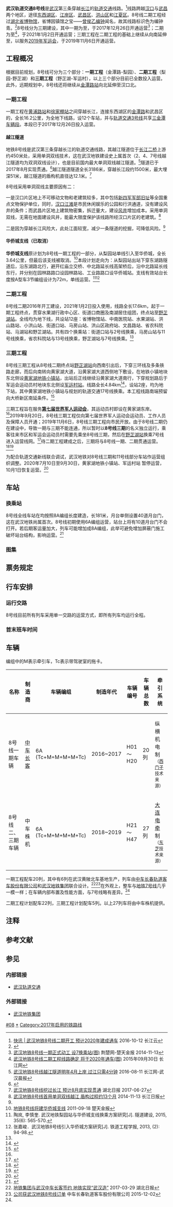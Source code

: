 {{noteTA
|G1=Transport}}
{{Infobox rail system-route
|rail_name=武汉轨道交通8号线
|other_name={{线路名|{{武汉地铁线路色彩|8|s}}|武汉轨道交通8号线|编钟青}}
|banner_color={{武汉地铁线路色彩|8|s}}
|image=Sanjintan Depot (4).jpg
|code_name=
|locale=[[中国|中国]][[湖北|湖北]][[武汉|武汉]]
|network=[[武汉地铁|武汉地铁]]
|service_type=[[城市轨道交通|城市轨道交通]]
|open=一期：2017年12月26日<br>二期：2021年1月2日<br>三期：2019年11月6日
|system_length=38公里
|stations=26站
|average_station_distance=
|ridership=
|track_gauge=1435毫米
|rollingstock=[[A型车|A型车]]
|fleet_size=6节编组（预留8节编组）<ref>[http://hb.qq.com/a/20150908/009225.htm 武汉地铁8号线二期明年开工 将下穿东湖风景区] {{Wayback|url=http://hb.qq.com/a/20150908/009225.htm |date=20210122033218 }}长江网-武汉晚报 2015-09-08</ref>
|max_speed=80公里/小时
|distance_between_mainlines=
|min_radius=
|max_grade=
|block_signal
|time_first=工作日6:00，双休日6:30
|time_last=23:00（首末站）
|engine=电力
|electrified=直流1500V第三轨供电
|depot=[[三金潭车辆段|三金潭车辆段]]、[[野芷湖车辆段|野芷湖车辆段]]
|control=自动驾驶（个别时段人工驾驶）
|block_signal=[[CBTC|CBTC]]移动自动闭塞
|signalling=卡斯柯 Urbalis 888
|operator=[[武汉地铁集团有限公司|武汉地铁集团有限公司]]
|route_map={{武汉地铁8号线RDT}}
|status=运营中
|stop_operation = 
|lines=复线
|character=地下
|track=双轨
|start={{站|金潭路}}
|end={{站|军运村}}
}}
'''武汉轨道交通8号线'''是[[武汉|武汉]]第三条穿越[[长江|长江]]的[[轨道交通|轨道交通]]线路。<ref>[http://news.hbtv.com.cn/p/310063.html 快讯 | 武汉地铁8号线二期开工 预计2020年建成通车] {{Wayback|url=http://news.hbtv.com.cn/p/310063.html |date=20200928055312 }}2016-10-12 长江云</ref>线路跨越[[汉口|汉口]]与[[武昌|武昌]]两个地区，途径[[东西湖区|东西湖区]]、[[江岸区|江岸区]]、[[武昌区|武昌区]]、[[洪山区|洪山区]]和[[江夏区|江夏区]]。8号线二期工程经过[[湖北省博物馆|湖北省博物馆]]，省博因镇馆之宝——[[曾侯乙编钟|曾侯乙编钟]]闻名，故其线路标识色为编钟青。<ref name="jyuj44854">{{Cite web |url=http://whcb.cjn.cn/html/2017-04/01/content_5603144.htm |title=陶常宁. 地铁8号线“编钟青”首车到汉<nowiki>[N]</nowiki>. 武汉晨报, 2017年4月1日(8). |access-date=2017年7月23日 |archive-date=2017年8月15日 |archive-url=https://web.archive.org/web/20170815100555/http://whcb.cjn.cn/html/2017-04/01/content_5603144.htm |dead-url=no }}</ref>8号线分为三期建设，其中一期为{{站|金潭路}}至{{站|梨园||武汉地铁}}，于2017年12月26日开通运营<ref>[http://hb.qq.com/a/20141113/016523.htm 武汉地铁8号线一期正式动工 设7换乘站(图)] {{Wayback|url=http://hb.qq.com/a/20141113/016523.htm |date=20170815103946 }}荆楚网-楚天金报 2014-11-13</ref>；二期为{{站|梨园||武汉地铁}}至{{站|野芷湖}}<ref name="#1">[http://hb.ifeng.com/news/fygc/detail_2015_09/30/4409377_0.shtml 武汉地铁8号线二期工程线路确定 将于2020年通车(图)] {{Wayback|url=http://hb.ifeng.com/news/fygc/detail_2015_09/30/4409377_0.shtml |date=20170113012910 }}2015年09月30日 长江网</ref>，于2021年1月2日开通运营；三期工程在二期工程的基础上继续从{{站|野芷湖}}向南延伸至{{站|军运村}}，以服务[[2019年世界军人运动会|2019年]][[世界军人运动会|军运会]]，于2019年11月6日开通运营。

== 工程概况 ==
{{multiple image
 | align = right
 | direction = vertical
 | width = 200
 | header =
 | image1 = Route Map of Wuhan Metro Line 8.svg
 | alt1 = 
 | caption1 = 8号线路线图，按照真实比例绘制。
}}
根据目前规划，8号线可分为三个部分：'''一期工程'''（金潭路-梨园）、'''二期工程'''（梨园-野芷湖）和'''三期工程'''（野芷湖-军运村），以上三个部分目前已全数投入运营。此外，远期规划中，8号线还将继续从[[金潭路站|金潭路站]]向北延伸至汉口北。

===一期工程===
一期工程在[[黄浦路站|黄浦路站]]和[[徐家棚站|徐家棚站]]之间穿越长江，连接东西湖区的[[金潭路站|金潭路]]和武昌区的{{站|梨园||武汉地铁}}，全长16.2公里，为全地下线路，设12个车站，并与[[武汉轨道交通3号线|轨道交通3号线]]共享[[三金潭车辆段|三金潭车辆段]]。本段已于2017年12月26日投入运营。

====越江隧道====
地铁8号线是武汉第三条穿越长江的轨道交通线路，其越江隧道位于[[武汉长江二桥|长江二桥]]上游约450米处，采用单洞双线技术，这在武汉地铁建设史上属首次（2、4、7号线越江隧道均为双洞双线设计），也是目前国内最大单洞双线越江隧道。<ref name="#2">[http://hb.sina.com.cn/news/b/2016-08-11/detail-ifxuxnai9842245.shtml 武汉地铁8号线越江隧道明年4月上岸 过江只需4分钟] {{Wayback|url=http://hb.sina.com.cn/news/b/2016-08-11/detail-ifxuxnai9842245.shtml |date=20170808193745 }}2016-08-11 长江网-武汉晨报</ref>隧道已于2017年8月实现贯通。<ref>{{Cite web |url=http://whcb.cjn.cn/html/2017-08/10/content_5629612.htm |title=龚萍. 地铁8号线长江隧道贯通<nowiki>[N]</nowiki>. 武汉晨报，2017年8月10日(3). |access-date=2017年8月11日 |archive-date=2017年8月11日 |archive-url=https://web.archive.org/web/20170811105038/http://whcb.cjn.cn/html/2017-08/10/content_5629612.htm |dead-url=no }}</ref>越江隧道隧道全长3186米，穿越长江段约1500米，最大埋深51米，越江隧道的盾构机直径达12.1米。<ref>[http://zy.cnhubei.com/dongxiang/lphs~gm100 武汉地铁8号线挖过长江 预计8月底实现贯通] {{Wayback|url=http://zy.cnhubei.com/dongxiang/lphs~gm100 |date=20170808233521 }}湖北日报 2017-06-27</ref>

8号线采用单洞双线主要原因有二：

一是汉口片区地上不可移动文物和老建筑较多，其中包括[[汉口新四军军部旧址|新四军军部旧址]]等全国重点文物保护单位，同时，[[汉口江滩|汉口江滩]]是市民休闲娱乐的公园和行洪通道，没有建设风井的条件；而武昌片区地上建筑物密集，拆迁量大，建设[[隧道通風|风井]]增加成本。采用单洞双线，无需在地面建设风井，能最大限度保护该线路所经汉口片区的老建筑。<ref>[http://news.cnhubei.com/xw/wuhan/201411/t3097139.shtml 武汉地铁8号线首用单洞双线越江 盾构过程约13个月] {{Wayback|url=http://news.cnhubei.com/xw/wuhan/201411/t3097139.shtml |date=20210115154302 }}2014-11-13 长江日报</ref>

二是因为穿越长江风险大，此处江面较宽，减少一条隧道的挖掘，可降低风险。<ref name="#2"/>

====华侨城支线（已取消）====
'''华侨城支线'''原计划为8号线一期工程的一部分，从梨园站单线引入至华侨城，全长3.64公里，但最后该支线被取消。<ref>[http://news.cnhubei.com/ctjb/ctjbsgk/ctjb07/201109/t1831771.shtml 地铁8号线将建华侨城支线] {{Wayback|url=http://news.cnhubei.com/ctjb/ctjbsgk/ctjb07/201109/t1831771.shtml |date=20210115142027 }}2011-09-18 楚天金报</ref>本段计划走向为：从梨园站出站下穿东湖路隧道后，沿东湖路北行，避开红庙立交桥、中北路延长线高架桥后，沿中北路延长线东行，并分别在园林路路口设园林路站、工业路路口设华侨城站。支线有效站台长度按A型车3节编组设计为72m，单线运营。<ref>陶岚, 李慎奎. 武汉地铁梨园站与华侨城支线换乘方案研究[J]. 隧道建设, 2015, 35(6): 565-570.</ref><ref>张嘉峻．武汉地铁8号线引入华侨城方案研究[J]. 铁道工程学报, 2013, (2): 94-98.</ref>

===二期工程===
8号线二期2016年开工建设，2021年1月2日投入使用，线路全长17.6km，起于一期工程终点{{站|梨园||武汉地铁}}，贯穿水果湖行政中心区、街道口商圈及南湖居住组团，终点站至[[野芷湖站|野芷湖站]]。全线均为地下线，共设站12座：省博物馆站、中南医院站、水果湖站、洪山路站、小洪山站、街道口站、马房山站、洪山区政府站、文昌路站、省农科院站、马湖站和野芷湖站。共有四个换乘站：街道口站与2号线换乘，马房山站与11号线换乘，省农科院站与13号线换乘，野芷湖站与7号线换乘。<ref name="#1"/>

===三期工程===
8号线三期工程从8号线二期终点站[[野芷湖站|野芷湖站]]向西南引出后，下穿三环线及多条铁路走廊，而后向南转向黄家湖大道，沿黄家湖大道西侧地下敷设，在地铁小镇地块东北侧设[[黄家湖地铁小镇站|黄家湖地铁小镇站]]，出站后正线继续沿黄家湖大道南行，下穿规划路后于军运会运动员村地块东北侧设[[军运村站|军运村站]]。线路全长4.84km<ref name=L8-3>{{cite web|url=https://mp.weixin.qq.com/s/kFYlh_zCgExx3Cqcf5WHhA|date=2019-11-05|accessdate=2019-11-05|title=官宣！武汉又一条地铁线明天开通！另外两条也有好消息……|archive-date=2019-11-05|archive-url=https://web.archive.org/web/20191105104008/https://mp.weixin.qq.com/s/kFYlh_zCgExx3Cqcf5WHhA|dead-url=no}}</ref>，设站2座，均为地下站，其中黄家湖地铁小镇站与规划的轨道交通17号线换乘。本工程线路南端预留向大桥新区南延条件。<ref>{{Cite web|title=武汉地铁8号线三期将南延至星光大道|url=http://www.hbdaily.com.cn/wuhanwanbao/20190407/8826.html|accessdate=2019-10-19|author=|date=2019-04-07|format=|publisher=[[湖北日报|湖北日报]]|language=|archive-url=https://web.archive.org/web/20191019020217/http://www.hbdaily.com.cn/wuhanwanbao/20190407/8826.html|archive-date=2019-10-19|dead-url=yes}}</ref>

三期工程旨在服务'''[[2019年世界军人运动会|第七届世界军人运动会]]'''，其运动员村即设在黄家湖东岸。<ref name=":0" />2019年9月20日，8号线三期工程仅向第七届世界军人运动会运动员、工作人员及保障人员开通；2019年11月6日，8号线三期工程向市民开放。由于8号线二期仍在建设中，导致一期与三期不能连通，所以暂时以'''8号线三期'''的名义独立运行，乘客往来市区和军运会运动员村需要先乘坐8号线三期，然后在[[野芷湖站|野芷湖站]]换乘7号线进入运营线网。<ref>{{Cite web |url = http://liuyan.cjn.cn/threads/content?tid=98040 |title = 8号线3期2019年通车后，如何运营？ |author = 武汉地铁集团 |date = 2018-01-04 |publisher = 武汉城市留言板 |quote = 8号线三期工程于2019年軍運會前运营，届时在野芷湖站与7号线换乘，将8号线三期工程接入运营线网。 |access-date = 2018-01-05 |archive-url = https://web.archive.org/web/20180105180435/http://liuyan.cjn.cn/threads/content?tid=98040 |archive-date = 2018-01-05 |dead-url = yes }}</ref>待二期工程建成之后，三期将与8号线一期、二期贯通运营。<ref name=":0">{{Cite web|title=“军运会专线”来啦！地铁8号线三期两座特色站亮相|url=http://news.cjn.cn/sywh/201907/t3432520.htm|accessdate=2019-10-19|author=|date=2019-07-24|format=|publisher=[[长江日报|长江日报]]|language=|archive-date=2020-10-01|archive-url=https://web.archive.org/web/20201001023102/http://news.cjn.cn/sywh/201907/t3432520.htm|dead-url=no}}</ref><ref>{{Cite web|title=武汉地铁“军运专线”惊艳亮相 与7号线换乘半小时到中心城区|url=http://www.whtv.com.cn/p/5829.html|accessdate=2019-10-19|author=|date=2019-07-25|format=|publisher=[[武汉电视台|武汉电视台]]|language=|archive-date=2020-09-28|archive-url=https://web.archive.org/web/20200928090549/http://www.whtv.com.cn/p/5829.html|dead-url=no}}</ref>

为配合轨道交通新线联合调试，武汉地铁对8号线三期和11号线部分车站作运营组织调整。2020年7月10日至9月30日，黄家湖地铁小镇站、军运村站 暂停运营，10月1日恢复运营。<ref>{{Cite web  |url =https://china.huanqiu.com/article/3yuALc3mK1T  |title =注意！武汉地铁这些车站将暂停运营  |date =2020-07-03  |publisher =长江日报  |access-date =2020-07-05  |archive-date =2020-08-25  |archive-url =https://web.archive.org/web/20200825021433/https://china.huanqiu.com/article/3yuALc3mK1T  |dead-url =no  }}</ref>

== 车站 ==
{{武汉地铁8号线车站列表}}

===换乘站===
{{武汉地铁换乘站简介|宏图大道}}{{武汉地铁换乘站简介|赵家条}}{{武汉地铁换乘站简介|黄浦路}}{{武汉地铁换乘站简介|徐家棚}}{{武汉地铁换乘站简介|岳家嘴}}{{武汉地铁换乘站简介|街道口}}{{武汉地铁换乘站简介|野芷湖}}
{{Gallery
|title=
|footer=
|lines=1
|width=160
|height=120
|align=center
|File:Yuejiazui Station in Jan 2018 (03).jpg|[[岳家嘴站|岳家嘴站]]换乘节点
|File:Transfer Channel of Zhaojiatiao Station.jpg|[[赵家条站|赵家条站]]换乘节点
|File:宏图大道 (6).jpg|[[宏图大道站|宏图大道站]]换乘通道
|File:Huangpu Road Station in 2018 (07).jpg|[[黄浦路站|黄浦路站]]换乘通道（前往1号线方向）
}}
8号线全线车站在均按照8A编组长度建造，长181米，月台单侧设置40道月台门，这在武汉地铁尚属首次。8号线初期使用6A编组运营，站台上将有10道月台门不会打开。若后期客运量加大，列车可能增加成8A编组，此举可避免增加屏蔽门施工破坏站台结构，影响运营。<ref>{{cite news |language = zh-hans |author = 陶常宁 |coauthors = 常敏, 刘丹丹, 袁永华 |url = http://whcb.cjn.cn/html/2017-03/01/content_5595654.htm |title = 8号线开始安装屏蔽门啦！ |publisher = 武汉晨报 |pages = 7 |date = 2017年3月1日 |accessdate = 2017年10月14日 |archive-date = 2017年10月14日 |archive-url = https://web.archive.org/web/20171014134020/http://whcb.cjn.cn/html/2017-03/01/content_5595654.htm |dead-url = no }}</ref>

===图集===
{{Gallery
|title=
|footer=
|lines=1
|width=160
|height=120
|align=center
|File:Hubei Academy of Agricultural Sciences station (4).jpg|[[省农科院站|省农科院站]]
|File:徐家棚3.jpg|[[徐家棚站|徐家棚站]]
|File:Huangpu Road Station in 2017 (6).jpg|[[黄浦路站|黄浦路站]]站厅
|File:Zhuyeshan Station 02.jpg|[[竹叶山站|竹叶山站]]田田广场
|File:Hongtu Boulevard Station 2018-01-22 (4).jpg|[[宏图大道站|宏图大道站]]下沉广场
|File:Hubei Provincial Museum & Hubei Daily Station 2021-01-02 (1).jpg|[[省博湖北日报站|省博湖北日报站]]
}}

==票务规定==
{{武汉地铁票务规定}}

== 行车安排 ==
===运行交路===
8号线目前所有列车采用单一交路的运营方式，即所有列车均运行全程。
===首末班车时间===
{{武汉地铁首末班车时间}}

== 车辆 ==
编组中的M表示牵引车，Tc表示带驾驶室的拖卡。
{| class="wikitable" style="text-align: center;"
!style="border-bottom:solid 3px {{武汉地铁线路色彩|8}};"|名称
!style="border-bottom:solid 3px {{武汉地铁线路色彩|8}};"|制造商
!style="border-bottom:solid 3px {{武汉地铁线路色彩|8}};"|车辆编组
!style="border-bottom:solid 3px {{武汉地铁线路色彩|8}};"|制造年代
!style="border-bottom:solid 3px {{武汉地铁线路色彩|8}};"|车辆编号
!style="border-bottom:solid 3px {{武汉地铁线路色彩|8}};"|车辆总数
!牵引系统
|- 
|8号线一期车辆||[[长春轨道客车|中车长客]]|| 6A (Tc+M+M+M+M+Tc) ||2016~2017||H01～H20||20列
|纵横机电制<small>（[[西门子铁路系统|西门子]]技术来源）</small>
|- 
|8号线二、三期车辆||中车株机|| 6A (Tc+M+M+M+M+Tc) ||2018~2019||H21～H47||27列
|[[中车大连电力牵引研发中心|大连电牵]]制<small>（[[东芝|东芝]]技术来源）</small>
|}


一期工程配车20列，其中有6列在武汉黄陂北车基地生产，列车由[[长春轨道客车|中车长春轨道客车股份有限公司]]和[[武汉地铁集团|武汉地铁集团]]联合设计。<ref>[http://house.cnhubei.com/2017/0329/351837.shtml 地铁集团与武汉中车长客签约 地铁实现“武汉造”] {{Wayback|url=http://house.cnhubei.com/2017/0329/351837.shtml |date=20170330020206 }}2017-03-29 湖北日报</ref><ref>[http://211.147.25.242/ckgf/tabid/7651/sourceId/14896/infoid/267736/Default.aspx 公司获武汉地铁8号线订单] {{Wayback|url=http://211.147.25.242/ckgf/tabid/7651/sourceId/14896/infoid/267736/Default.aspx |date=20190605152609 }}中车长春轨道客车股份有限公司 2015-12-02</ref>在外观上，整车与[[武汉地铁7号线|地铁7号线]]几乎一模一样；在车辆内部布置及性能方面，与7号线略有差异。<ref name="jyuj44854"></ref>

二期工程计划配车22列，三期工程计划配车5列。以上27列车将由中车株机提供。
{{Gallery
|title=
|footer=
|lines=1
|width=160
|height=120
|align=center
|File:武汉地铁8号线列车(1).jpg|
|File:武汉地铁8号线列车(2).jpg|
|File:武汉地铁8号线列车(4).jpg|
|File:Train LCD of Wuhan Metro Line 8.jpg|
|File:Train Interior of Wuhan Metro Line 8 (2).jpg|
|File:Train Interior of Wuhan Metro Line 8.jpg|
}}

== 注释 ==
{{notelist|iger=}}

== 参考文献 ==
{{Reflist}}

==参见==
===内部链接===
{{Commonscat|Wuhan Metro Line 8}}
*[[武汉轨道交通|武汉轨道交通]]

===外部链接===
*[https://web.archive.org/web/20160320101415/http://www.whrt.gov.cn/ 武汉地铁集团]
{{武汉轨道交通8号线|nocat}}
{{武汉市公共交通网络}}
{{武汉桥梁与隧道}}
[[Category:武汉地铁路线|#08]]
[[Category:武汉轨道交通8号线|*]]
[[Category:2017年启用的铁路线|Category:2017年启用的铁路线]]